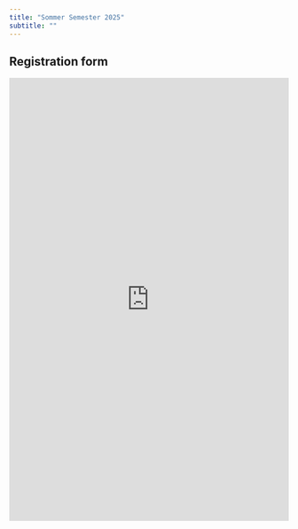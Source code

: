 ---
title: "Sommer Semester 2025"
subtitle: ""
---

## Registration form
<iframe src="https://docs.google.com/forms/d/e/1FAIpQLScpwGVbCYJTOiHWlloeAR4wQpcbd9FY_oaveO_XvFRbBlR7Yg/viewform?embedded=true" width="100%" height="800px" frameborder="0" marginheight="0" marginwidth="0">Loading…</iframe>